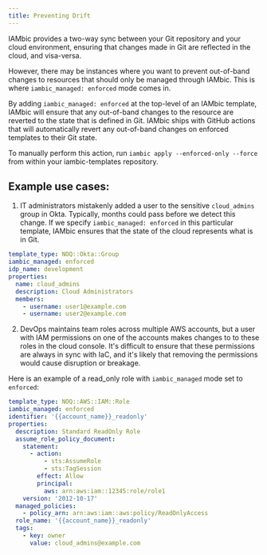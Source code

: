 ```yaml
---
title: Preventing Drift
---
```


IAMbic provides a two-way sync between your Git repository and your cloud environment, ensuring that changes made in Git are reflected in the cloud,
and visa-versa.

However, there may be instances where you want to prevent out-of-band changes to resources that should only be managed through IAMbic.
This is where `iambic_managed: enforced` mode comes in.

By adding `iambic_managed: enforced` at the top-level of an IAMbic template, IAMbic will ensure that any out-of-band changes to the resource are
reverted to the state that is defined in Git. IAMbic ships with GitHub actions that will automatically revert any out-of-band changes on enforced
templates to their Git state.

To manually perform this action, run `iambic apply --enforced-only --force` from within your iambic-templates repository.

## Example use cases:

1. IT administrators mistakenly added a user to the sensitive `cloud_admins` group in Okta. Typically, months could pass before
we detect this change. If we specify `iambic_managed: enforced` in this particular template,
IAMbic ensures that the state of the cloud represents what is in Git.

```yaml
template_type: NOQ::Okta::Group
iambic_managed: enforced
idp_name: development
properties:
  name: cloud_admins
  description: Cloud Administrators
  members:
    - username: user1@example.com
    - username: user2@example.com
```

2. DevOps maintains team roles across multiple AWS accounts, but a user with IAM permissions on one of the accounts makes changes to to these
roles in the cloud console. It's difficult to ensure that these permissions are always in sync with IaC, and it's likely that removing the
permissions would cause disruption or breakage.

Here is an example of a read_only role with `iambic_managed` mode set to `enforced`:

```yaml
template_type: NOQ::AWS::IAM::Role
iambic_managed: enforced
identifier: '{{account_name}}_readonly'
properties:
  description: Standard ReadOnly Role
  assume_role_policy_document:
    statement:
      - action:
          - sts:AssumeRole
          - sts:TagSession
        effect: Allow
        principal:
          aws: arn:aws:iam::12345:role/role1
    version: '2012-10-17'
  managed_policies:
    - policy_arn: arn:aws:iam::aws:policy/ReadOnlyAccess
  role_name: '{{account_name}}_readonly'
  tags:
    - key: owner
      value: cloud_admins@example.com
